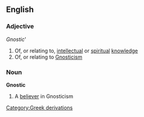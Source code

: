 ==English==
===Adjective===
{{wikipedia}}
''Gnostic'''
#Of, or relating to, [[intellectual]] or [[spiritual]] [[knowledge]]
#Of, or relating to [[Gnosticism]]
===Noun===
'''Gnostic'''
#A [[believer]] in Gnosticism
[[Category:Greek derivations]]